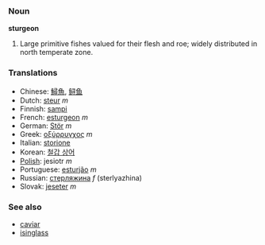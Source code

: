 ===Noun===
'''sturgeon'''

# Large primitive fishes valued for their flesh and roe; widely distributed in north temperate zone.

===Translations===
*Chinese: [[鱘魚]], [[鲟鱼]]
*Dutch: [[steur]] ''m''
*Finnish: [[sampi]]
*French: [[esturgeon]] ''m''
*German: [[Stör]] ''m''
*Greek: [[οξύρρυγχος]] ''m''
*Italian: [[storione]]
*Korean: [[철갑 상어]]
*[[Polish]]: jesiotr ''m''
*Portuguese: [[esturjão]] ''m''
*Russian: [[стерляжина]] ''f'' (sterlyazhina)
*Slovak: [[jeseter]] ''m''

===See also===
*[[caviar]]
*[[isinglass]]
